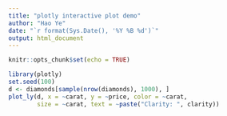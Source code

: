 ```yaml
---
title: "plotly interactive plot demo"
author: "Hao Ye"
date: "`r format(Sys.Date(), '%Y %B %d')`"
output: html_document
---
```


```r
knitr::opts_chunk$set(echo = TRUE)
```

```r
library(plotly)
set.seed(100)
d <- diamonds[sample(nrow(diamonds), 1000), ]
plot_ly(d, x = ~carat, y = ~price, color = ~carat,
        size = ~carat, text = ~paste("Clarity: ", clarity))
```